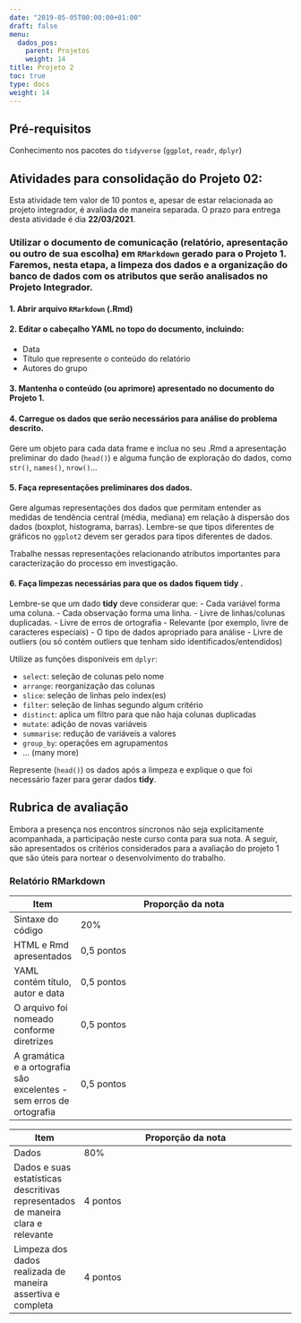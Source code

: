 ---
date: "2019-05-05T00:00:00+01:00"
draft: false
menu:
  dados_pos:
    parent: Projetos
    weight: 14
title: Projeto 2
toc: true
type: docs
weight: 14
---

## Pré-requisitos

Conhecimento nos pacotes do `tidyverse` (`ggplot`, `readr`, `dplyr`)

## Atividades para consolidação do Projeto 02:

Esta atividade tem valor de 10 pontos e, apesar de estar relacionada ao projeto integrador, é avaliada de maneira separada. O prazo para entrega desta atividade é dia **22/03/2021**. 

### Utilizar o documento de comunicação (relatório, apresentação ou outro de sua escolha) em `RMarkdown` gerado para o **Projeto 1**. Faremos, nesta etapa, a limpeza dos dados e a organização do banco de dados com os atributos que serão analisados no **Projeto Integrador**.

#### 1. Abrir arquivo `RMarkdown` (.Rmd)

#### 2. Editar o cabeçalho YAML no topo do documento, incluindo:
- Data
- Título que represente o conteúdo do relatório
- Autores do grupo

#### 3. Mantenha o conteúdo (ou aprimore) apresentado no documento do **Projeto 1**. 

#### 4. Carregue os dados que serão necessários para análise do problema descrito. 

Gere um objeto para cada data frame e inclua no seu .Rmd a apresentação preliminar do dado (`head()`) e alguma função de exploração do dados, como `str()`, `names()`, `nrow()`... 

#### 5. Faça representações preliminares dos dados.

Gere algumas representações dos dados que permitam entender as medidas de tendência central (média, mediana) em relação à dispersão dos dados (boxplot, histograma, barras). Lembre-se que tipos diferentes de gráficos no `ggplot2` devem ser gerados para tipos diferentes de dados. 

Trabalhe nessas representações relacionando atributos importantes para caracterização do processo em investigação. 

#### 6. Faça limpezas necessárias para que os dados fiquem **tidy** .

Lembre-se que um dado **tidy** deve considerar que:
- Cada variável forma uma coluna.
- Cada observação forma uma linha.
- Livre de linhas/colunas duplicadas.
- Livre de erros de ortografia
- Relevante (por exemplo, livre de caracteres especiais)
- O tipo de dados apropriado para análise
- Livre de outliers (ou só contém outliers que tenham sido identificados/entendidos)

Utilize as funções disponíveis em `dplyr`:

- `select`: seleção de colunas pelo nome
- `arrange`: reorganização das colunas
- `slice`: seleção de linhas pelo index(es)
- `filter`: seleção de linhas segundo algum critério
- `distinct`: aplica um filtro para que não haja colunas duplicadas
- `mutate`: adição de novas variáveis
- `summarise`: redução de variáveis a valores
- `group_by`: operações em agrupamentos
- ... (many more)

Represente (`head()`) os dados após a limpeza e explique o que foi necessário fazer para gerar dados **tidy**.


## Rubrica de avaliação

Embora a presença nos encontros síncronos não seja explicitamente acompanhada, a participação neste curso conta para sua nota. A seguir, são apresentados os critérios considerados para a avaliação do projeto 1 que são úteis para nortear o desenvolvimento do trabalho. 

### Relatório RMarkdown

|Item|Proporção da nota
|----|-----------------
|Sintaxe do código |20%
|HTML e Rmd apresentados|0,5 pontos
|YAML contém título, autor e data|0,5 pontos
|O arquivo foi nomeado conforme diretrizes|0,5 pontos
|A gramática e a ortografia são excelentes - sem erros de ortografia|0,5 pontos

|Item|Proporção da nota
|----|-----------------
|Dados|80%
|Dados e suas estatísticas descritivas representados de maneira clara e relevante|4 pontos 	 
|Limpeza dos dados realizada de maneira assertiva e completa |4 pontos
